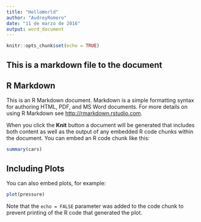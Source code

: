 ```yaml
---
title: "HelloWorld"
author: "AudreyRomero"
date: "11 de marzo de 2016"
output: word_document
---
```


```r
knitr::opts_chunk$set(echo = TRUE)
```

## This is a markdown file to the document 

## R Markdown

This is an R Markdown document. Markdown is a simple formatting syntax for authoring HTML, PDF, and MS Word documents. For more details on using R Markdown see <http://rmarkdown.rstudio.com>.

When you click the **Knit** button a document will be generated that includes both content as well as the output of any embedded R code chunks within the document. You can embed an R code chunk like this:

```r
summary(cars)
```

## Including Plots

You can also embed plots, for example:

```r
plot(pressure)
```

Note that the `echo = FALSE` parameter was added to the code chunk to prevent printing of the R code that generated the plot.
